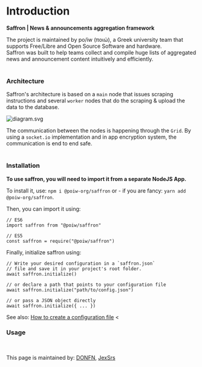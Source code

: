 # Introduction
**Saffron | News & announcements aggregation framework**

The project is maintained by po/iw (ποιώ), a Greek university team that supports Free/Libre and Open Source Software and hardware.<br>
Saffron was built to help teams collect and compile huge lists of aggregated news and announcement content intuitively and efficiently.<br><br>

### Architecture

Saffron's architecture is based on a `main` node that issues scraping instructions and several `worker` nodes that do the scraping & upload the data to the database.<br>

![diagram.svg](https://saffron.poiw.org/diagram.svg)

The communication between the nodes is happening through the `Grid`. By using a `socket.io` implementation and in app encryption system, the communication is end to end safe.<br/><br/>

### Installation

**To use saffron, you will need to import it from a separate NodeJS App.**

To install it, use:
`npm i @poiw-org/saffron` or - if you are fancy: `yarn add @poiw-org/saffron`.<br/>

Then, you can import it using:
```
// ES6
import saffron from "@poiw/saffron"

// ES5
const saffron = require("@poiw/saffron")
```
Finally, initialize saffron using:
```
// Write your desired configuration in a `saffron.json` 
// file and save it in your project's root folder.
await saffron.initialize()

// or declare a path that points to your configuration file
await saffron.initialize("path/to/config.json")

// or pass a JSON object directly
await saffron.initialize({ ... })
```

See also: [How to create a configuration file](https://saffron.poiw.org/en/configuration)
<
>


### Usage


<br/>

This page is maintained by: [DONFN](https://github.com/donfn), [JexSrs](https://github.com/JexSrs)

